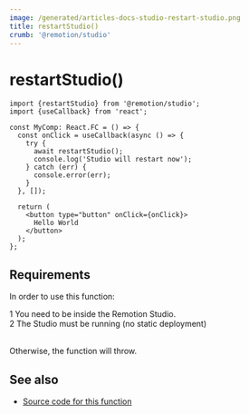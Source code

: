 ```yaml
---
image: /generated/articles-docs-studio-restart-studio.png
title: restartStudio()
crumb: '@remotion/studio'
---
```


# restartStudio()<AvailableFrom v="4.0.162"/>

```tsx twoslash title="MyComp.tsx"
import {restartStudio} from '@remotion/studio';
import {useCallback} from 'react';

const MyComp: React.FC = () => {
  const onClick = useCallback(async () => {
    try {
      await restartStudio();
      console.log('Studio will restart now');
    } catch (err) {
      console.error(err);
    }
  }, []);

  return (
    <button type="button" onClick={onClick}>
      Hello World
    </button>
  );
};
```

## Requirements

In order to use this function:

<Step>1</Step> You need to be inside the Remotion Studio.
<br />
<Step>2</Step> The Studio must be running (no static deployment)
<br />
<br />

Otherwise, the function will throw.

## See also

- [Source code for this function](https://github.com/remotion-dev/remotion/blob/main/packages/studio/src/api/restart-studio.ts)
